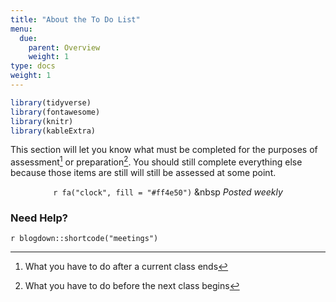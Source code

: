```yaml
---
title: "About the To Do List"
menu:
  due:
    parent: Overview
    weight: 1
type: docs
weight: 1
---
```


```r
library(tidyverse)
library(fontawesome)
library(knitr)
library(kableExtra)
```

This section will let you know what must be completed for the purposes of assessment^[What you have to do after a current class ends] or preparation^[What you have to do before the next class begins]. You should still complete everything else because those items are still will still be assessed at some point.

<center>
`r fa("clock", fill = "#ff4e50")` &nbsp <i>Posted weekly</i> 
</center>

### Need Help?

`r blogdown::shortcode("meetings")`